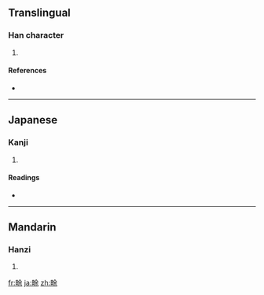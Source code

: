 {{also|畬}}
==Translingual==

===Han character===
{{Han char|rn=102|rad=田|as=07|sn=12|four=|canj=田人一木 (WOMD)}}

# {{defn|Han|sort=田07}}

====References====
* {{Han ref|kx=0763.140|dkj=21861|dj=1173.020|hdz=42543.010|uh=756D|ud=30061}}

----

==Japanese==

===Kanji===
{{ja-kanji|grade=|rs=田07}}

# {{defn|Japanese|sort=田07}}

====Readings====
* {{ja-readings|on=[[よ]] (yo)|kun=[[あらた]] (arata), [[やわらぐ]] (yawaragu), [[やきた]] (yakita)|nanori=}}

----

==Mandarin==

===Hanzi===
{{cmn-hanzi|pin=[[liǔ]] ([[liu3]]), [[yú]] ([[yu2]])|wg=liu<sup>3</sup>, yü<sup>2</sup>}}

# {{defn|Mandarin|sort=田07}}

[[fr:畭]]
[[ja:畭]]
[[zh:畭]]